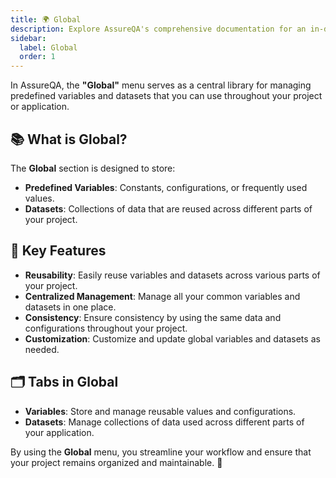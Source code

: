 ```yaml
---
title: 🌍 Global
description: Explore AssureQA's comprehensive documentation for an in-depth look at our services and tools.
sidebar:
  label: Global 
  order: 1
---
```

In AssureQA, the **"Global"** menu serves as a central library for managing predefined variables and datasets that you can use throughout your project or application. 

## 📚 What is Global?

The **Global** section is designed to store:
- **Predefined Variables**: Constants, configurations, or frequently used values.
- **Datasets**: Collections of data that are reused across different parts of your project.

## 🔧 Key Features

- **Reusability**: Easily reuse variables and datasets across various parts of your project.
- **Centralized Management**: Manage all your common variables and datasets in one place.
- **Consistency**: Ensure consistency by using the same data and configurations throughout your project.
- **Customization**: Customize and update global variables and datasets as needed.

## 🗂️ Tabs in Global

- **Variables**: Store and manage reusable values and configurations.
- **Datasets**: Manage collections of data used across different parts of your application.

By using the **Global** menu, you streamline your workflow and ensure that your project remains organized and maintainable. 🌟
